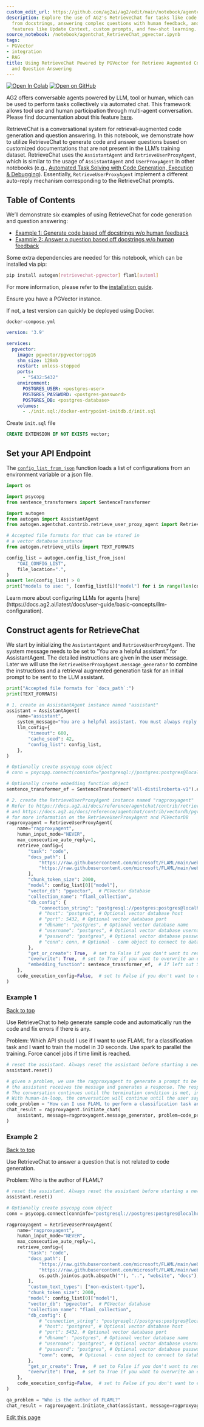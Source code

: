 ```yaml
---
custom_edit_url: https://github.com/ag2ai/ag2/edit/main/notebook/agentchat_RetrieveChat_pgvector.ipynb
description: Explore the use of AG2's RetrieveChat for tasks like code generation
  from docstrings, answering complex questions with human feedback, and exploiting
  features like Update Context, custom prompts, and few-shot learning.
source_notebook: /notebook/agentchat_RetrieveChat_pgvector.ipynb
tags:
- PGVector
- integration
- RAG
title: Using RetrieveChat Powered by PGVector for Retrieve Augmented Code Generation
  and Question Answering
---
```


<a href="https://colab.research.google.com/github/ag2ai/ag2/blob/main/notebook/agentchat_RetrieveChat_pgvector.ipynb" class="colab-badge" target="_blank"><img noZoom src="https://colab.research.google.com/assets/colab-badge.svg" alt="Open In Colab" /></a>
<a href="https://github.com/ag2ai/ag2/blob/main/notebook/agentchat_RetrieveChat_pgvector.ipynb" class="github-badge" target="_blank"><img noZoom src="https://img.shields.io/badge/Open%20on%20GitHub-grey?logo=github" alt="Open on GitHub" /></a>




AG2 offers conversable agents powered by LLM, tool or human, which can
be used to perform tasks collectively via automated chat. This framework
allows tool use and human participation through multi-agent
conversation. Please find documentation about this feature
[here](https://docs.ag2.ai/latest/docs/user-guide/basic-concepts/conversable-agent/).

RetrieveChat is a conversational system for retrieval-augmented code
generation and question answering. In this notebook, we demonstrate how
to utilize RetrieveChat to generate code and answer questions based on
customized documentations that are not present in the LLM’s training
dataset. RetrieveChat uses the `AssistantAgent` and
`RetrieveUserProxyAgent`, which is similar to the usage of
`AssistantAgent` and `UserProxyAgent` in other notebooks (e.g.,
[Automated Task Solving with Code Generation, Execution &
Debugging](https://github.com/ag2ai/ag2/blob/main/notebook/agentchat_auto_feedback_from_code_execution.ipynb)).
Essentially, `RetrieveUserProxyAgent` implement a different auto-reply
mechanism corresponding to the RetrieveChat prompts.

## Table of Contents

We’ll demonstrate six examples of using RetrieveChat for code generation
and question answering:

-   [Example 1: Generate code based off docstrings w/o human
    feedback](#example-1)
-   [Example 2: Answer a question based off docstrings w/o human
    feedback](#example-2)


<div class="info Requirements">
<Info>
Some extra dependencies are needed for this notebook, which can be installed via pip:

```bash
pip install autogen[retrievechat-pgvector] flaml[automl]
```

For more information, please refer to the [installation guide](https://docs.ag2.ai/latest/docs/user-guide/basic-concepts/installing-ag2).
</Info>
</div>


Ensure you have a PGVector instance.

If not, a test version can quickly be deployed using Docker.

`docker-compose.yml`

```yml
version: '3.9'

services:
  pgvector:
    image: pgvector/pgvector:pg16
    shm_size: 128mb
    restart: unless-stopped
    ports:
      - "5432:5432"
    environment:
      POSTGRES_USER: <postgres-user>
      POSTGRES_PASSWORD: <postgres-password>
      POSTGRES_DB: <postgres-database>
    volumes:
      - ./init.sql:/docker-entrypoint-initdb.d/init.sql
```

Create `init.sql` file

```sql
CREATE EXTENSION IF NOT EXISTS vector;
```

## Set your API Endpoint

The
[`config_list_from_json`](https://docs.ag2.ai/latest/docs/api-reference/autogen/config_list_from_json/#autogen.config_list_from_json)
function loads a list of configurations from an environment variable or
a json file.

```python
import os

import psycopg
from sentence_transformers import SentenceTransformer

import autogen
from autogen import AssistantAgent
from autogen.agentchat.contrib.retrieve_user_proxy_agent import RetrieveUserProxyAgent

# Accepted file formats for that can be stored in
# a vector database instance
from autogen.retrieve_utils import TEXT_FORMATS

config_list = autogen.config_list_from_json(
    "OAI_CONFIG_LIST",
    file_location=".",
)
assert len(config_list) > 0
print("models to use: ", [config_list[i]["model"] for i in range(len(config_list))])
```


<div class="tip">
<Tip>
Learn more about configuring LLMs for agents [here](https://docs.ag2.ai/latest/docs/user-guide/basic-concepts/llm-configuration).
</Tip>
</div>


## Construct agents for RetrieveChat

We start by initializing the `AssistantAgent` and
`RetrieveUserProxyAgent`. The system message needs to be set to “You are
a helpful assistant.” for AssistantAgent. The detailed instructions are
given in the user message. Later we will use the
`RetrieveUserProxyAgent.message_generator` to combine the instructions
and a retrieval augmented generation task for an initial prompt to be
sent to the LLM assistant.

```python
print("Accepted file formats for `docs_path`:")
print(TEXT_FORMATS)
```


```python
# 1. create an AssistantAgent instance named "assistant"
assistant = AssistantAgent(
    name="assistant",
    system_message="You are a helpful assistant. You must always reply with some form of text.",
    llm_config={
        "timeout": 600,
        "cache_seed": 42,
        "config_list": config_list,
    },
)

# Optionally create psycopg conn object
# conn = psycopg.connect(conninfo="postgresql://postgres:postgres@localhost:5432/postgres", autocommit=True)

# Optionally create embedding function object
sentence_transformer_ef = SentenceTransformer("all-distilroberta-v1").encode

# 2. create the RetrieveUserProxyAgent instance named "ragproxyagent"
# Refer to https://docs.ag2.ai/docs/reference/agentchat/contrib/retrieve_user_proxy_agent
# and https://docs.ag2.ai/docs/reference/agentchat/contrib/vectordb/pgvectordb
# for more information on the RetrieveUserProxyAgent and PGVectorDB
ragproxyagent = RetrieveUserProxyAgent(
    name="ragproxyagent",
    human_input_mode="NEVER",
    max_consecutive_auto_reply=1,
    retrieve_config={
        "task": "code",
        "docs_path": [
            "https://raw.githubusercontent.com/microsoft/FLAML/main/website/docs/Examples/Integrate%20-%20Spark.md",
            "https://raw.githubusercontent.com/microsoft/FLAML/main/website/docs/Research.md",
        ],
        "chunk_token_size": 2000,
        "model": config_list[0]["model"],
        "vector_db": "pgvector",  # PGVector database
        "collection_name": "flaml_collection",
        "db_config": {
            "connection_string": "postgresql://postgres:postgres@localhost:5432/postgres",  # Optional - connect to an external vector database
            # "host": "postgres", # Optional vector database host
            # "port": 5432, # Optional vector database port
            # "dbname": "postgres", # Optional vector database name
            # "username": "postgres", # Optional vector database username
            # "password": "postgres", # Optional vector database password
            # "conn": conn, # Optional - conn object to connect to database
        },
        "get_or_create": True,  # set to False if you don't want to reuse an existing collection
        "overwrite": True,  # set to True if you want to overwrite an existing collection
        "embedding_function": sentence_transformer_ef,  # If left out SentenceTransformer("all-MiniLM-L6-v2").encode will be used
    },
    code_execution_config=False,  # set to False if you don't want to execute the code
)
```

### Example 1

[Back to top](#table-of-contents)

Use RetrieveChat to help generate sample code and automatically run the
code and fix errors if there is any.

Problem: Which API should I use if I want to use FLAML for a
classification task and I want to train the model in 30 seconds. Use
spark to parallel the training. Force cancel jobs if time limit is
reached.

```python
# reset the assistant. Always reset the assistant before starting a new conversation.
assistant.reset()

# given a problem, we use the ragproxyagent to generate a prompt to be sent to the assistant as the initial message.
# the assistant receives the message and generates a response. The response will be sent back to the ragproxyagent for processing.
# The conversation continues until the termination condition is met, in RetrieveChat, the termination condition when no human-in-loop is no code block detected.
# With human-in-loop, the conversation will continue until the user says "exit".
code_problem = "How can I use FLAML to perform a classification task and use spark to do parallel training. Train for 30 seconds and force cancel jobs if time limit is reached."
chat_result = ragproxyagent.initiate_chat(
    assistant, message=ragproxyagent.message_generator, problem=code_problem, search_string="spark"
)
```

### Example 2

[Back to top](#table-of-contents)

Use RetrieveChat to answer a question that is not related to code
generation.

Problem: Who is the author of FLAML?

```python
# reset the assistant. Always reset the assistant before starting a new conversation.
assistant.reset()

# Optionally create psycopg conn object
conn = psycopg.connect(conninfo="postgresql://postgres:postgres@localhost:5432/postgres", autocommit=True)

ragproxyagent = RetrieveUserProxyAgent(
    name="ragproxyagent",
    human_input_mode="NEVER",
    max_consecutive_auto_reply=1,
    retrieve_config={
        "task": "code",
        "docs_path": [
            "https://raw.githubusercontent.com/microsoft/FLAML/main/website/docs/Examples/Integrate%20-%20Spark.md",
            "https://raw.githubusercontent.com/microsoft/FLAML/main/website/docs/Research.md",
            os.path.join(os.path.abspath(""), "..", "website", "docs"),
        ],
        "custom_text_types": ["non-existent-type"],
        "chunk_token_size": 2000,
        "model": config_list[0]["model"],
        "vector_db": "pgvector",  # PGVector database
        "collection_name": "flaml_collection",
        "db_config": {
            # "connection_string": "postgresql://postgres:postgres@localhost:5432/postgres",  # Optional - connect to an external vector database
            # "host": "postgres", # Optional vector database host
            # "port": 5432, # Optional vector database port
            # "dbname": "postgres", # Optional vector database name
            # "username": "postgres", # Optional vector database username
            # "password": "postgres", # Optional vector database password
            "conn": conn,  # Optional - conn object to connect to database
        },
        "get_or_create": True,  # set to False if you don't want to reuse an existing collection
        "overwrite": True,  # set to True if you want to overwrite an existing collection
    },
    code_execution_config=False,  # set to False if you don't want to execute the code
)

qa_problem = "Who is the author of FLAML?"
chat_result = ragproxyagent.initiate_chat(assistant, message=ragproxyagent.message_generator, problem=qa_problem)
```

<div className="edit-url-container">
    <a className="edit-url" href="https://github.com/ag2ai/ag2/edit/main/notebook/agentchat_RetrieveChat_pgvector.ipynb" target='_blank'><Icon icon="pen" iconType="solid" size="13px"/> Edit this page</a>
</div>
